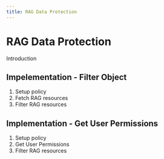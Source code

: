```yaml
---
title: RAG Data Protection
---
```


# RAG Data Protection
Introduction

## Impelementation - Filter Object
1. Setup policy
2. Fetch RAG resources
3. Filter RAG resources

## Implementation - Get User Permissions
1. Setup policy
2. Get User Permissions
3. Filter RAG resources